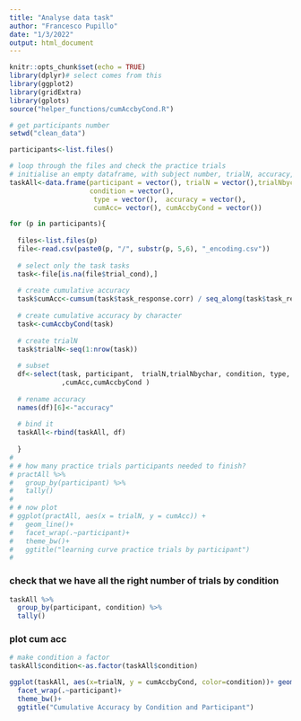 ```yaml
---
title: "Analyse data task"
author: "Francesco Pupillo"
date: "1/3/2022"
output: html_document
---
```


```r
knitr::opts_chunk$set(echo = TRUE)
library(dplyr)# select comes from this
library(ggplot2)
library(gridExtra)
library(gplots)
source("helper_functions/cumAccbyCond.R")

```


```r
# get participants number
setwd("clean_data")

participants<-list.files()

# loop through the files and check the practice trials
# initialise an empty dataframe, with subject number, trialN, accuracy, cumacc
taskAll<-data.frame(participant = vector(), trialN = vector(),trialNbychar=vector(), 
                    condition = vector(), 
                     type = vector(),  accuracy = vector(),
                     cumAcc= vector(), cumAccbyCond = vector())

for (p in participants){
  
  files<-list.files(p)
  file<-read.csv(paste0(p, "/", substr(p, 5,6), "_encoding.csv"))
  
  # select only the task tasks
  task<-file[is.na(file$trial_cond),]
  
  # create cumulative accuracy
  task$cumAcc<-cumsum(task$task_response.corr) / seq_along(task$task_response.corr)
  
  # create cumulative accuracy by character
  task<-cumAccbyCond(task)
  
  # create trialN
  task$trialN<-seq(1:nrow(task))
  
  # subset
  df<-select(task, participant,  trialN,trialNbychar, condition, type,  task_response.corr
             ,cumAcc,cumAccbyCond )
  
  # rename accuracy
  names(df)[6]<-"accuracy"
  
  # bind it
  taskAll<-rbind(taskAll, df)
  
  }
# 
# # how many practice trials participants needed to finish?
# practAll %>%
#   group_by(participant) %>%
#   tally()
# 
# # now plot
# ggplot(practAll, aes(x = trialN, y = cumAcc)) +
#   geom_line()+
#   facet_wrap(.~participant)+
#   theme_bw()+
#   ggtitle("learning curve practice trials by participant")
# 

```

### check that we have all the right number of trials by condition
``` r
taskAll %>%
  group_by(participant, condition) %>%
  tally()
```


### plot cum acc
```r

# make condition a factor
taskAll$condition<-as.factor(taskAll$condition)

ggplot(taskAll, aes(x=trialN, y = cumAccbyCond, color=condition))+ geom_line()+
  facet_wrap(.~participant)+
  theme_bw()+
  ggtitle("Cumulative Accuracy by Condition and Participant")

```
